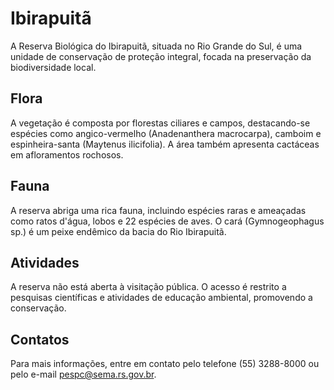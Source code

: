 # Ibirapuitã

A Reserva Biológica do Ibirapuitã, situada no Rio Grande do Sul, é uma unidade de conservação de proteção integral, focada na preservação da biodiversidade local.

## Flora

A vegetação é composta por florestas ciliares e campos, destacando-se espécies como angico-vermelho (Anadenanthera macrocarpa), camboim e espinheira-santa (Maytenus ilicifolia). A área também apresenta cactáceas em afloramentos rochosos.

## Fauna

A reserva abriga uma rica fauna, incluindo espécies raras e ameaçadas como ratos d'água, lobos e 22 espécies de aves. O cará (Gymnogeophagus sp.) é um peixe endêmico da bacia do Rio Ibirapuitã.

## Atividades

A reserva não está aberta à visitação pública. O acesso é restrito a pesquisas científicas e atividades de educação ambiental, promovendo a conservação.

## Contatos

Para mais informações, entre em contato pelo telefone (55) 3288-8000 ou pelo e-mail pespc@sema.rs.gov.br.